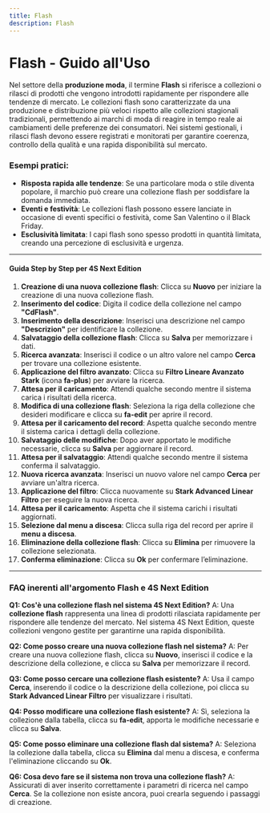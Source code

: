 ```yaml
---
title: Flash
description: Flash
---
```


# Flash - Guido all'Uso

Nel settore della **produzione moda**, il termine **Flash** si riferisce a collezioni o rilasci di prodotti che vengono introdotti rapidamente per rispondere alle tendenze di mercato. Le collezioni flash sono caratterizzate da una produzione e distribuzione più veloci rispetto alle collezioni stagionali tradizionali, permettendo ai marchi di moda di reagire in tempo reale ai cambiamenti delle preferenze dei consumatori. Nei sistemi gestionali, i rilasci flash devono essere registrati e monitorati per garantire coerenza, controllo della qualità e una rapida disponibilità sul mercato.

### Esempi pratici:

* **Risposta rapida alle tendenze**: Se una particolare moda o stile diventa popolare, il marchio può creare una collezione flash per soddisfare la domanda immediata.
* **Eventi e festività**: Le collezioni flash possono essere lanciate in occasione di eventi specifici o festività, come San Valentino o il Black Friday.
* **Esclusività limitata**: I capi flash sono spesso prodotti in quantità limitata, creando una percezione di esclusività e urgenza.

***

#### Guida Step by Step per 4S Next Edition

1. **Creazione di una nuova collezione flash**: Clicca su **Nuovo** per iniziare la creazione di una nuova collezione flash.
2. **Inserimento del codice**: Digita il codice della collezione nel campo **"CdFlash"**.
3. **Inserimento della descrizione**: Inserisci una descrizione nel campo **"Descrizion"** per identificare la collezione.
4. **Salvataggio della collezione flash**: Clicca su **Salva** per memorizzare i dati.
5. **Ricerca avanzata**: Inserisci il codice o un altro valore nel campo **Cerca** per trovare una collezione esistente.
6. **Applicazione del filtro avanzato**: Clicca su **Filtro Lineare Avanzato Stark** (icona **fa-plus**) per avviare la ricerca.
7. **Attesa per il caricamento**: Attendi qualche secondo mentre il sistema carica i risultati della ricerca.
8. **Modifica di una collezione flash**: Seleziona la riga della collezione che desideri modificare e clicca su **fa-edit** per aprire il record.
9. **Attesa per il caricamento del record**: Aspetta qualche secondo mentre il sistema carica i dettagli della collezione.
10. **Salvataggio delle modifiche**: Dopo aver apportato le modifiche necessarie, clicca su **Salva** per aggiornare il record.
11. **Attesa per il salvataggio**: Attendi qualche secondo mentre il sistema conferma il salvataggio.
12. **Nuova ricerca avanzata**: Inserisci un nuovo valore nel campo **Cerca** per avviare un'altra ricerca.
13. **Applicazione del filtro**: Clicca nuovamente su **Stark Advanced Linear Filtro** per eseguire la nuova ricerca.
14. **Attesa per il caricamento**: Aspetta che il sistema carichi i risultati aggiornati.
15. **Selezione dal menu a discesa**: Clicca sulla riga del record per aprire il **menu a discesa**.
16. **Eliminazione della collezione flash**: Clicca su **Elimina** per rimuovere la collezione selezionata.
17. **Conferma eliminazione**: Clicca su **Ok** per confermare l’eliminazione.

***

### FAQ inerenti all'argomento **Flash** e 4S Next Edition

**Q1: Cos'è una collezione flash nel sistema 4S Next Edition?**
A: Una **collezione flash** rappresenta una linea di prodotti rilasciata rapidamente per rispondere alle tendenze del mercato. Nel sistema 4S Next Edition, queste collezioni vengono gestite per garantirne una rapida disponibilità.

**Q2: Come posso creare una nuova collezione flash nel sistema?**
A: Per creare una nuova collezione flash, clicca su **Nuovo**, inserisci il codice e la descrizione della collezione, e clicca su **Salva** per memorizzare il record.

**Q3: Come posso cercare una collezione flash esistente?**
A: Usa il campo **Cerca**, inserendo il codice o la descrizione della collezione, poi clicca su **Stark Advanced Linear Filtro** per visualizzare i risultati.

**Q4: Posso modificare una collezione flash esistente?**
A: Sì, seleziona la collezione dalla tabella, clicca su **fa-edit**, apporta le modifiche necessarie e clicca su **Salva**.

**Q5: Come posso eliminare una collezione flash dal sistema?**
A: Seleziona la collezione dalla tabella, clicca su **Elimina** dal menu a discesa, e conferma l'eliminazione cliccando su **Ok**.

**Q6: Cosa devo fare se il sistema non trova una collezione flash?**
A: Assicurati di aver inserito correttamente i parametri di ricerca nel campo **Cerca**. Se la collezione non esiste ancora, puoi crearla seguendo i passaggi di creazione.